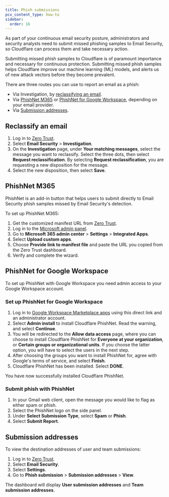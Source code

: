```yaml
---
title: Phish submissions
pcx_content_type: how-to
sidebar:
  order: 16
---
```



As part of your continuous email security posture, administrators and security analysts need to submit missed <GlossaryTooltip term="phishing">phishing</GlossaryTooltip> samples to Email Security, so Cloudflare can process them and take necessary action.

Submitting missed phish samples to Cloudflare is of paramount importance and necessary for continuous protection. Submitting missed phish samples helps Cloudflare improve our machine learning (ML) models, and alerts us of new attack vectors before they become prevalent.

There are three routes you can use to report an email as a phish:

- Via Investigation, by [reclassifying an email](/cloudflare-one/email-security/phish-submissions/#reclassify-an-email).
- Via [PhishNet M365](/cloudflare-one/email-security/phish-submissions/#phishnet-m365) or [PhishNet for Google Workspace](/cloudflare-one/email-security/phish-submissions/#phishnet-for-google-workspace), depending on your email provider.
- Via [Submission addresses](/cloudflare-one/email-security/phish-submissions/#submission-addresses).

## Reclassify an email

1. Log in to [Zero Trust](https://one.dash.cloudflare.com/).
2. Select **Email Security** > **Investigation**.
3. On the **Investigation** page, under **Your matching messages**, select the message you want to reclassify. Select the three dots, then select **Request reclassification**. By selecting **Request reclassification**, you are requesting a new disposition for the message.
4. Select the new disposition, then select **Save**.

## PhishNet M365

PhishNet is an add-in button that helps users to submit directly to Email Security <GlossaryTooltip term="phishing">phish</GlossaryTooltip> samples missed by Email Security's detection.

To set up PhishNet M365:

1. Get the customized manifest URL from [Zero Trust](https://one.dash.cloudflare.com/?to=/:account/email-security/settings/email-policy/phish-submission?tab=phish-submission).
2. Log in to the [Microsoft admin panel](https://admin.microsoft.com/). 
3. Go to **Microsoft 365 admin center** > **Settings** > **Integrated Apps**.
4. Select **Upload custom apps**.
5. Choose **Provide link to manifest file** and paste the URL you copied from the Zero Trust dashboard.
6. Verify and complete the wizard.

## PhishNet for Google Workspace

To set up PhishNet with Google Workspace you need admin access to your Google Workspace account.

### Set up PhishNet for Google Workspace

1. Log in to [Google Workspace Marketplace apps](https://workspace.google.com/marketplace/app/cloudflare_phishnet/11369379045) using this direct link and an administrator account.
2. Select **Admin install** to install Cloudflare PhishNet. Read the warning, and select **Continue**.
3. You will be redirected to the **Allow data access** page, where you can choose to install Cloudflare PhishNet for **Everyone at your organization**, or **Certain groups or organizational units**. If you choose the latter option, you will have to select the users in the next step.
4. After choosing the groups you want to install PhishNet for, agree with Google's terms of service, and select **Finish**.
5. Cloudflare PhishNet has been installed. Select **DONE**.

You have now successfully installed Cloudflare PhishNet.

### Submit phish with PhishNet

1. In your Gmail web client, open the message you would like to flag as either spam or phish.
2. Select the PhishNet logo on the side panel.
3. Under **Select Submission Type**, select **Spam** or **Phish**.
4. Select **Submit Report**.

## Submission addresses

To view the destination addresses of user and team submissions:

1. Log in to [Zero Trust](https://one.dash.cloudflare.com/).
2. Select **Email Security**.
3. Select **Settings**.
4. Go to **Phish submission** > **Submission addresses** > **View**.

The dashboard will display **User submission addresses** and **Team submission addresses**.
